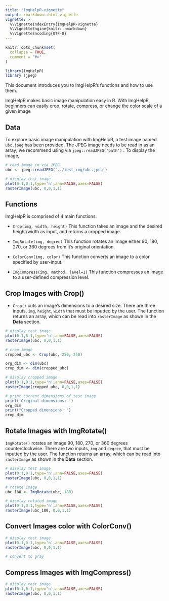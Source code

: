```yaml
---
title: "ImgHelpR-vignette"
output: rmarkdown::html_vignette
vignette: >
  %\VignetteIndexEntry{ImgHelpR-vignette}
  %\VignetteEngine{knitr::rmarkdown}
  %\VignetteEncoding{UTF-8}
---
```


```r
knitr::opts_chunk$set(
  collapse = TRUE,
  comment = "#>"
)
```

```r
library(ImgHelpR)
library (jpeg)
```

This document introduces you to ImgHelpR's functions and how to use them.

ImgHelpR makes basic image manipulation easy in R. With ImgHelpR, beginners can easily crop, rotate, compress, or change the color scale of a given image

## Data

To explore basic image manipulation with ImgHelpR, a test image named `ubc.jpeg` has been provided. The JPEG image needs to be read in as an array; we recommend using via `jpeg::readJPEG('path')` . To display the image,

```r
# read image in via JPEG
ubc <- jpeg::readJPEG('../test_img/ubc.jpeg')

# display test image 
plot(0:1,0:1,type='n',ann=FALSE,axes=FALSE)
rasterImage(ubc, 0,0,1,1)
```

## Functions

ImgHelpR is comprised of 4 main functions:

-   `Crop(img, width, height)` This function takes an image and the desired height/width as input, and returns a cropped image.

-   `ImgRotate(img, degree)` This function rotates an image either 90, 180, 270, or 360 degrees from it's original orientation.

-   `ColorConv(img, color)` This function converts an image to a color specified by user-input.

-   `ImgCompress(img, method, level=1)` This function compresses an image to a user-defined compression level.

## Crop Images with Crop()

-   `Crop()` cuts an image's dimensions to a desired size. There are three inputs, `img`, `height`, `width` that must be inputted by the user. The function returns an array, which can be read into `rasterImage` as shown in the **Data** section.

```r
# display test image 
plot(0:1,0:1,type='n',ann=FALSE,axes=FALSE)
rasterImage(ubc, 0,0,1,1)

# crop image
cropped_ubc <- Crop(ubc, 250, 250)

org_dim <- dim(ubc)
crop_dim <- dim(cropped_ubc)

# display cropped image
plot(0:1,0:1,type='n',ann=FALSE,axes=FALSE)
rasterImage(cropped_ubc, 0,0,1,1)

# print current dimensions of test image
print('Original dimensions: ') 
org_dim
print("Cropped dimensions: ")
crop_dim
```

## Rotate Images with ImgRotate()

`ImgRotate()` rotates an image 90, 180, 270, or 360 degrees counterclockwise. There are two inputs, `img` and `degree`, that must be inputted by the user. The function returns an array, which can be read into `rasterImage` as shown in the **Data** section.

```r
# display test image 
plot(0:1,0:1,type='n',ann=FALSE,axes=FALSE)
rasterImage(ubc, 0,0,1,1)

# rotate image 
ubc_180 <- ImgRotate(ubc, 180)

# display rotated image
plot(0:1,0:1,type='n',ann=FALSE,axes=FALSE)
rasterImage(ubc_180, 0,0,1,1)
```

## Convert Images color with ColorConv()

```r
# display test image 
plot(0:1,0:1,type='n',ann=FALSE,axes=FALSE)
rasterImage(ubc, 0,0,1,1)

# convert to gray 

```

## Compress Images with ImgCompress()

```r
# display test image 
plot(0:1,0:1,type='n',ann=FALSE,axes=FALSE)
rasterImage(ubc, 0,0,1,1)
```
